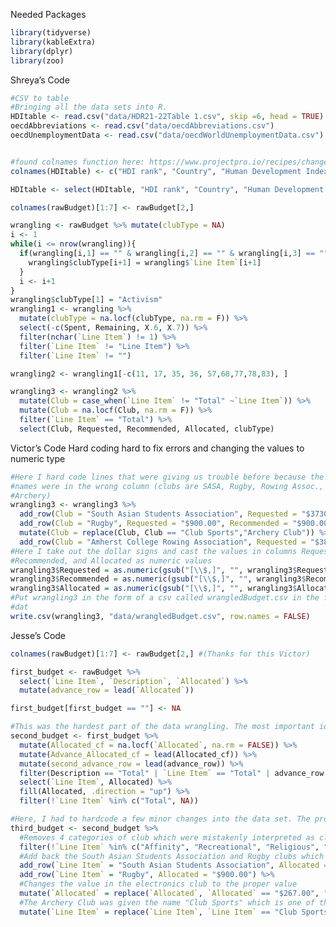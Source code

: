 Needed Packages
```r
library(tidyverse)
library(kableExtra)
library(dplyr)
library(zoo)
```
Shreya's Code

```r
#CSV to table
#Bringing all the data sets into R.
HDItable <- read.csv("data/HDR21-22Table 1.csv", skip =6, head = TRUE)
oecdAbbreviations <- read.csv("data/oecdAbbreviations.csv")
oecdUnemploymentData <- read.csv("data/oecdWorldUnemploymentData.csv")


#found colnames function here: https://www.projectpro.io/recipes/change-column-headers-of-dataframe-r#:~:text=How%20to%20change%20column%20headers%20of%20a%20data%2Dframe%20in,can%20be%20changed%20at%20once.
colnames(HDItable) <- c("HDI rank", "Country", "Human Development Index", "Empty", "Life Expectancy at Birth (years)", "Empty", "Expected Years of Schooling")

HDItable <- select(HDItable, "HDI rank", "Country", "Human Development Index", "Life Expectancy at Birth (years)", "Expected Years of Schooling")

colnames(rawBudget)[1:7] <- rawBudget[2,]

wrangling <- rawBudget %>% mutate(clubType = NA)
i <- 1
while(i <= nrow(wrangling)){
  if(wrangling[i,1] == "" & wrangling[i,2] == "" & wrangling[i,3] == "" & i+1 <= nrow(wrangling)){
    wrangling$clubType[i+1] = wrangling$`Line Item`[i+1]
  }
  i <- i+1
}
wrangling$clubType[1] = "Activism"
wrangling1 <- wrangling %>% 
  mutate(clubType = na.locf(clubType, na.rm = F)) %>%
  select(-c(Spent, Remaining, X.6, X.7)) %>% 
  filter(nchar(`Line Item`) != 1) %>% 
  filter(`Line Item` != "Line Item") %>% 
  filter(`Line Item` != "")

wrangling2 <- wrangling1[-c(11, 17, 35, 36, 57,68,77,78,83), ]

wrangling3 <- wrangling2 %>% 
  mutate(Club = case_when(`Line Item` != "Total" ~`Line Item`)) %>% 
  mutate(Club = na.locf(Club, na.rm = F)) %>% 
  filter(`Line Item` == "Total") %>% 
  select(Club, Requested, Recommended, Allocated, clubType)
```
Victor's Code
Hard coding hard to fix errors and changing the values to numeric type
```r
#Here I hard code lines that were giving us trouble before because the club
#names were in the wrong column (clubs are SASA, Rugby, Rowing Assoc., and 
#Archery)
wrangling3 <- wrangling3 %>% 
  add_row(Club = "South Asian Students Association", Requested = "$3730.00", Recommended = "$2810.00", Allocated = "$2810.00",clubType = "Affinity") %>%
  add_row(Club = "Rugby", Requested = "$900.00", Recommended = "$900.00", Allocated = "$900.00",clubType = "Club Sports") %>%
  mutate(Club = replace(Club, Club == "Club Sports","Archery Club")) %>%
  add_row(Club = "Amherst College Rowing Association", Requested = "$38730.00", Recommended = "$33202.78", Allocated = "$33202.78", clubType = "Club Sports")
#Here I take out the dollar signs and cast the values in columns Requested,
#Recommended, and Allocated as numeric values
wrangling3$Requested = as.numeric(gsub("[\\$,]", "", wrangling3$Requested))
wrangling3$Recommended = as.numeric(gsub("[\\$,]", "", wrangling3$Recommended))
wrangling3$Allocated = as.numeric(gsub("[\\$,]", "", wrangling3$Allocated))
#Put wrangling3 in the form of a csv called wrangledBudget.csv in the folder,
#dat
write.csv(wrangling3, "data/wrangledBudget.csv", row.names = FALSE)
```


Jesse's Code
```r
colnames(rawBudget)[1:7] <- rawBudget[2,] #(Thanks for this Victor)

first_budget <- rawBudget %>%
  select(`Line Item`, `Description`, `Allocated`) %>%
  mutate(advance_row = lead(`Allocated`))

first_budget[first_budget == ""] <- NA

#This was the hardest part of the data wrangling. The most important idea was to use the lead function in combination with consistent patterns in the data set. It was possible to combine the lead function with the word "Allocated" in the data set to find winnow down the data to the desired form. Using the na.locf function was also crucial: it allowed me to bring the budget of each club into proximity with the word "Allocated" associated with that club's budget.
second_budget <- first_budget %>%
  mutate(Allocated_cf = na.locf(`Allocated`, na.rm = FALSE)) %>%
  mutate(Advance_Allocated_cf = lead(Allocated_cf)) %>%
  mutate(second_advance_row = lead(advance_row)) %>%
  filter(Description == "Total" | `Line Item` == "Total" | advance_row == "Allocated" | second_advance_row == "Allocated") %>%
  select(`Line Item`, Allocated) %>%
  fill(Allocated, .direction = "up") %>%
  filter(!`Line Item` %in% c("Total", NA))
```

```r
#Here, I had to hardcode a few minor changes into the data set. The procedure I used to identify clubs and the money allocated to them (in the code chunk above) inadvertently identified several club categories as clubs themselves. Below, I remove these. There were also a few instances in which my procedure either misidentified or mislabeled a club or its budget.
third_budget <- second_budget %>%
  #Removes 4 categories of club which were mistakenly interpreted as clubs
  filter(!`Line Item` %in% c("Affinity", "Recreational", "Religious", "Publications")) %>%
  #Add back the South Asian Students Association and Rugby clubs which were dropped
  add_row(`Line Item` = "South Asian Students Association", Allocated = "$2810.00") %>%
  add_row(`Line Item` = "Rugby", Allocated = "$900.00") %>%
  #Changes the value in the electronics club to the proper value
  mutate(`Allocated` = replace(`Allocated`, `Allocated` == "$267.00", "$152.00")) %>%
  #The Archery Club was given the name "Club Sports" which is one of the categories of club.
  mutate(`Line Item` = replace(`Line Item`, `Line Item` == "Club Sports","Archery Club"))

```



